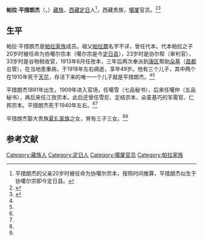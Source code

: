 '''帕拉·平措朗杰'''（{{bo|z=ཕུན་ཚོགས་རྣམ་རྒྱལ་|w=phun tshogs rnam rgyal}}，{{bd|1891年||1940年|}}）[[藏族|藏族]]，[[西藏|西藏]][[定日|定日]]人<ref>平措朗杰的父亲20岁时被任命为协噶尔宗本，按照时间推算，平措朗杰似生于协噶尔宗即今定日县。</ref>，西藏贵族，[[噶厦|噶厦]]官员。<ref name=bi>{{cite book|title=1728－1959 西藏的贵族和政府|author=毕达克|publisher=中国藏学出版社|page=69}}</ref><ref name=xuzheng>{{cite book|title=西藏农民的生活——帕拉村半个世纪的变迁|author=徐平、郑堆|others=|publisher=中国藏学出版社|year=2000|url=http://book.tibet.cn/book_xtsw.asp?id=251|deadurl=yes|archiveurl=https://web.archive.org/web/20150417123224/http://book.tibet.cn/book_xtsw.asp?id=251|archivedate=2015-04-17}}</ref>

==生平==
帕拉·平措朗杰是[[帕拉家族|帕拉家族]]成员。祖父[[帕拉鼐|帕拉鼐]]名字不详，曾任代本。代本帕拉之子20岁时被任命为协噶尔宗本（噶尔宗是今[[定日县|定日县]]），23岁时是协尔帮（审判官），33岁时是谷物税收官，1913年6月任孜本，三年后两次奉派到[[康区|康区]]帮助[[朵麦基巧|朵基]]（[[昌都|昌都]]总管），在当地患重病，于1918年左右病逝，享年49岁。他有三个儿子，其中两个在1910年死于[[天花|天花]]，存活下来的唯一一个儿子就是平措朗杰。<ref name=bi/><ref name=xuzheng/>

平措朗杰1891年出生，1909年进入官场，任噶雪（七品秘书），后来任噶仲（五品秘书），再后来任江孜宗本。此后还曾任雪尼、定结宗本、朵麦基巧的军需官、仁邦宗本。平措朗杰死于1940年左右。<ref name=bi/><ref name=xuzheng/>

平措朗杰娶大贵族[[夏扎家族|夏扎家族]]之女，育有三子三女。<ref name=bi/><ref name=xuzheng/>

==参考文献==
{{reflist}}

[[Category:藏族人|Category:藏族人]]
[[Category:定日人|Category:定日人]]
[[Category:噶厦官员|Category:噶厦官员]]
[[Category:帕拉家族|Category:帕拉家族]]